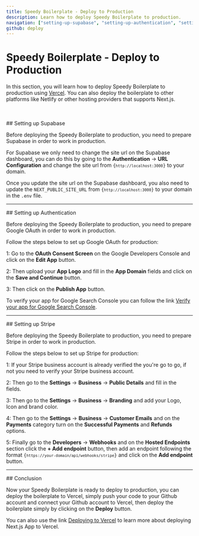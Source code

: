 ```yaml
---
title: Speedy Boilerplate - Deploy to Production
description: Learn how to deploy Speedy Boilerplate to production.
navigation: ["setting-up-supabase", "setting-up-authentication", "setting-up-stripe", "conclusion"]
github: deploy
---
```


# Speedy Boilerplate - Deploy to Production

In this section, you will learn how to deploy Speedy Boilerplate to production using [Vercel](https://vercel.com/). You can also deploy the boilerplate to other platforms like Netlify or other hosting providers that supports Next.js.

<br />
<br />

<DocsTitle href="setting-up-supabase">
## Setting up Supabase
</DocsTitle>

Before deploying the Speedy Boilerplate to production, you need to prepare Supabase in order to work in production.

For Supabase we only need to change the site url on the Supabase dashboard, you can do this by going to the **Authentication** -> **URL Configuration** and change the site url from <Code>{`http://localhost:3000`}</Code> to your domain.

Once you update the site url on the Supabase dashboard, you also need to update the <Code>NEXT_PUBLIC_SITE_URL</Code> from <Code>{`http://localhost:3000`}</Code> to your domain in the <Code>.env</Code> file.

---

<DocsTitle href="setting-up-authentication">
## Setting up Authentication
</DocsTitle>

Before deploying the Speedy Boilerplate to production, you need to prepare Google OAuth in order to work in production.

Follow the steps below to set up Google OAuth for production:

1: Go to the **OAuth Consent Screen** on the Google Developers Console and click on the **Edit App** button.

2: Then upload your **App Logo** and fill in the **App Domain** fields and click on the **Save and Continue** button.

3: Then click on the **Publish App** button.

To verify your app for Google Search Console you can follow the link [Verify your app for Google Search Console](https://support.google.com/cloud/answer/13463073). 

---

<DocsTitle href="setting-up-stripe">
## Setting up Stripe
</DocsTitle>

Before deploying the Speedy Boilerplate to production, you need to prepare Stripe in order to work in production.

Follow the steps below to set up Stripe for production:

1: If your Stripe business account is already verified the you're go to go, if not you need to verify your Stripe business account.

2: Then go to the **Settings** -> **Business** -> **Public Details** and fill in the fields.

3: Then go to the **Settings** -> **Business** -> **Branding** and add your Logo, Icon and brand color.

4: Then go to the **Settings** -> **Business** -> **Customer Emails** and on the **Payments** category turn on the **Successful Payments** and **Refunds** options.

5: Finally go to the **Developers** -> **Webhooks** and on the **Hosted Endpoints** section click the **+ Add endpoint** button, then add an endpoint following the format <Code>{`https://your-domain/api/webhooks/stripe`}</Code> and click on the **Add endpoint** button.

---

<DocsTitle href="conclusion">
## Conclusion
</DocsTitle>

Now your Speedy Boilerplate is ready to deploy to production, you can deploy the boilerplate to Vercel, simply push your code to your Github account and connect your Github account to Vercel, then deploy the boilerplate simply by clicking on the **Deploy** button.

You can also use the link [Deploying to Vercel](https://www.google.com/search?q=deploying+next.js+to+vercel&sourceid=chrome&ie=UTF-8#fpstate=ive&vld=cid:a76a9b1f,vid:AiiGjB2AxqA,st:0) to learn more about deploying Next.js App to Vercel.